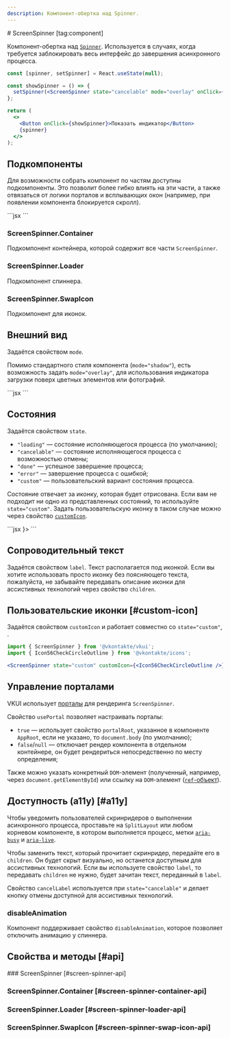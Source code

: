 ```yaml
---
description: Компонент-обертка над Spinner.
---
```


<Overview group="feedback">
# ScreenSpinner [tag:component]

Компонент-обертка над [`Spinner`](/components/spinner). Используется в случаях, когда требуется заблокировать весь интерфейс до завершения асинхронного процесса.

</Overview>

<Playground>

```jsx
const [spinner, setSpinner] = React.useState(null);

const showSpinner = () => {
  setSpinner(<ScreenSpinner state="cancelable" mode="overlay" onClick={() => setSpinner(null)} />);
};

return (
  <>
    <Button onClick={showSpinner}>Показать индикатор</Button>
    {spinner}
  </>
);
```

</Playground>

## Подкомпоненты

Для возможности собрать компонент по частям доступны подкомпоненты. Это позволит более гибко влиять на эти части, а также
отвязаться от логики порталов и всплывающих окон (например, при появлении компонента блокируется скролл).

<Playground>
  ```jsx
  <ScreenSpinner.Container>
    <ScreenSpinner.Loader />
    <ScreenSpinner.SwapIcon />
  </ScreenSpinner.Container>
  ```
</Playground>

### ScreenSpinner.Container

Подкомпонент контейнера, которой содержит все части `ScreenSpinner`.

### ScreenSpinner.Loader

Подкомпонент спиннера.

### ScreenSpinner.SwapIcon

Подкомпонент для иконок.

## Внешний вид

Задаётся свойством `mode`.

Помимо стандартного стиля компонента (`mode="shadow"`), есть возможность задать `mode="overlay"`,
для использования индикатора загрузки поверх цветных элементов или фотографий.

<Playground>
  ```jsx
  <ScreenSpinner.Container mode="overlay">
    <ScreenSpinner.Loader />
    <ScreenSpinner.SwapIcon />
  </ScreenSpinner.Container>
  ```
</Playground>

## Состояния

Задаётся свойством `state`.

- `"loading"` — состояние исполняющегося процесса (по умолчанию);
- `"cancelable"` — состояние исполняющегося процесса с возможностью отмены;
- `"done"` — успешное завершение процесса;
- `"error"` — завершение процесса с ошибкой;
- `"custom"` — пользовательский вариант состояния процесса.

Состояние отвечает за иконку, которая будет отрисована. Если вам не подходит ни одно из представленных состояний,
то используйте `state="custom"`. Задать пользовательскую иконку в таком случае можно через свойство [`customIcon`](#custom-icon).

<Playground>
  ```jsx
  <ScreenSpinner.Container>
    <ScreenSpinner.Loader />
    <ScreenSpinner.SwapIcon />
  </ScreenSpinner.Container>
  <ScreenSpinner.Container state="cancelable">
    <ScreenSpinner.Loader />
    <ScreenSpinner.SwapIcon />
  </ScreenSpinner.Container>
  <ScreenSpinner.Container state="done">
    <ScreenSpinner.Loader />
    <ScreenSpinner.SwapIcon />
  </ScreenSpinner.Container>
  <ScreenSpinner.Container state="error">
    <ScreenSpinner.Loader />
    <ScreenSpinner.SwapIcon />
  </ScreenSpinner.Container>
  <ScreenSpinner.Container state="custom" customIcon={<Icon56CheckCircleOutline />}>
    <ScreenSpinner.Loader />
    <ScreenSpinner.SwapIcon />
  </ScreenSpinner.Container>
  ```
</Playground>

## Сопроводительный текст

Задаётся свойством `label`. Текст располагается под иконкой. Если вы хотите использовать просто иконку
без поясняющего текста, пожалуйста, не забывайте передавать описание иконки для ассистивных технологий через свойство `children`.

## Пользовательские иконки [#custom-icon]

Задаётся свойством `customIcon` и работает совместно со `state="custom"`, .

```jsx
import { ScreenSpinner } from '@vkontakte/vkui';
import { Icon56CheckCircleOutline } from '@vkontakte/icons';

<ScreenSpinner state="custom" customIcon={<Icon56CheckCircleOutline />} />;
```

## Управление порталами

VKUI использует [порталы](https://react.dev/reference/react-dom/createPortal) для рендеринга `ScreenSpinner`.

Свойство `usePortal` позволяет настраивать порталы:

- `true` — использует свойство `portalRoot`, указанное в компоненте `AppRoot`, если не указано, то `document.body` (по умолчанию);
- `false`/`null` — отключает рендер компонента в отдельном контейнере, он будет рендериться непосредственно по месту определения;

Также можно указать конкретный `DOM`-элемент (полученный, например, через `document.getElementById`)
или ссылку на `DOM`-элемент ([`ref`-объект](https://react.dev/learn/manipulating-the-dom-with-refs)).

## Доступность (a11y) [#a11y]

Чтобы уведомить пользователей скринридеров о выполнении асинхронного процесса,
проставьте на `SplitLayout` или любом корневом компоненте, в котором выполняется процесс,
метки [`aria-busy`](https://doka.guide/a11y/aria-busy/) и [`aria-live`](https://doka.guide/a11y/aria-live/).

Чтобы заменить текст, который прочитает скринридер, передайте его в `children`.
Он будет скрыт визуально, но останется доступным для ассистивных технологий.
Если вы используете свойство `label`, то передавать `children` не нужно, будет зачитан текст, переданный в `label`.

Свойство `cancelLabel` используется при `state="cancelable"` и делает кнопку отмены доступной для ассистивных технологий.

### disableAnimation

Компонент поддерживает свойство `disableAnimation`, которое позволяет отключить анимацию у спиннера.

## Свойства и методы [#api]

<PropsTable name="ScreenSpinner">
### ScreenSpinner [#screen-spinner-api]

### ScreenSpinner.Container [#screen-spinner-container-api]

### ScreenSpinner.Loader [#screen-spinner-loader-api]

### ScreenSpinner.SwapIcon [#screen-spinner-swap-icon-api]

</PropsTable>
